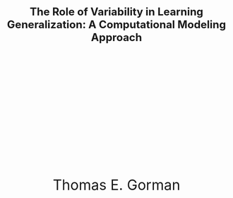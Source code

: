 <div style="text-align: center; margin-top: 50px; font-size: 24px; font-weight: bold;">
 The Role of Variability in Learning Generalization: A Computational Modeling Approach
</div>

<div style="text-align: center; margin-top: 300px; font-size: 32px;">
  Thomas E. Gorman
</div>